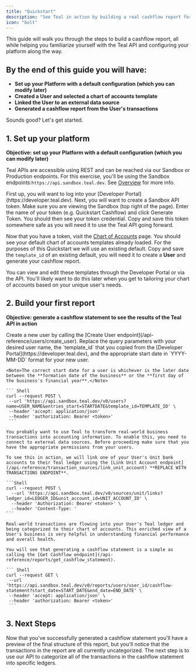 ```yaml
---
title: "Quickstart"
description: "See Teal in action by building a real cashflow report for one of your users."
icon: "bolt"
---
```


This guide will walk you through the steps to build a cashflow report, all while helping you familiarize yourself with the Teal API and configuring your platform along the way.

## By the end of this guide you will have:

- **Set up your Platform with a default configuration (which you can modify later)**
- **Created a User and selected a chart of accounts template**
- **Linked the User to an external data source**
- **Generated a cashflow report from the User's transactions**

Sounds good? Let's get started.

## 1. Set up your platform

**Objective: set up your Platform with a default configuration (which you can modify later)**

Teal APIs are accessible using REST and can be reached via our Sandbox or Production endpoints. For this exercise, you'll be using the Sandbox endpoints:`https://api.sandbox.teal.dev`. See [Overview](overview) for more info.

<AccordionGroup>
  <Accordion
    icon="circle-1"
    title="Generate a Teal Sandbox API token"
  >
  First up, you will want to log into your [Developer Portal](https://developer.teal.dev). Next, you will want to create a Sandbox API token. Make sure you are viewing the Sandbox (top right of the page). Enter the name of your token (e.g. Quickstart Cashflow) and click Generate Token. You should then see your token credential. Copy and save this token somewhere safe as you will need it to use the Teal API going forward.

  </Accordion>
  <Accordion icon="circle-2" title="Obtain default Chart of Accounts template_id">

Now that you have a token, visit the [Chart of Accounts](https://developer.teal.dev/chart_of_accounts) page. You should see your default chart of accounts templates already loaded. For the purposes of this Quickstart we will use an existing default. Copy and save the `template_id` of an existing default, you will need it to create a **User** and generate your cashflow report.

<Tip>
  You can view and edit these templates through the Developer Portal or via the
  API. You'll likely want to do this later when you get to tailoring your chart
  of accounts based on your unique user's needs.
</Tip>

  </Accordion>
</AccordionGroup>

## 2. Build your first report

**Objective: generate a cashflow statement to see the results of the Teal API in action**

<AccordionGroup>
  <Accordion
    icon="circle-1"
    title="Create a User and assign them to a Chart of Accounts"
  >
    Create a new user by calling the [Create User endpoint](/api-reference/users/create_user). Replace the query
    parameters with your desired user name, the `template_id` that you
    copied from the [Developer Portal](https://developer.teal.dev), and the appropriate start date in `YYYY-MM-DD` format for your
    new user.
    
    <Note>The correct start date for a user is whichever is the later date between the **formation date of the business** or the **first day of the business's financial year**.</Note>

    ``` Shell
    curl --request POST \
     --url 'https://api.sandbox.teal.dev/v0/users?name=USER_NAME&entries_start=STARTDATE&template_id=TEMPLATE_ID' \
     --header 'accept: application/json'
     --header 'authorization: Bearer <token>'
     ```

  </Accordion>
  <Accordion icon="circle-2" title="Link User bank account to a Teal ledger">

    You probably want to use Teal to transform real-world business transactions into accounting information. To enable this, you need to connect to external data sources. Before proceeding make sure that you have the appropriate permissions from your users.

    To see this in action, we will link one of your User's Unit bank accounts to their Teal ledger using the [Link Unit Account endpoint](/api-reference/transaction_sources/link_unit_account) **REPLACE WITH TRANSACTIONS ENDPOINT**.

    ```Shell
    curl --request POST \
      --url 'https://api.sandbox.teal.dev/v0/sources/unit/links?ledger_id=LEDGER_ID&unit_account_id=UNIT_ACCOUNT_ID' \
      --header 'Authorization: Bearer <token>' \
      --header 'Content-Type: '
    ```

  </Accordion>
  <Accordion icon="circle-3" title="Generate a Cashflow Statement">

    Real-world transactions are flowing into your User's Teal ledger and being categorized to their chart of accounts. This enriched view of a User's business is very helpful in understanding financial performance and overall health.

    You will see that generating a cashflow statement is a simple as calling the [Get Cashflow endpoint](/api-reference/reports/get_cashflow_statement).

    ``` Shell
    curl --request GET \
     --url 'https://api.sandbox.teal.dev/v0/reports/users/user_id/cashflow-statement?start_date=START_DATE&end_date=END_DATE' \
     --header 'accept: application/json' \
     --header 'authorization: Bearer <token>'
     ```

  </Accordion>
</AccordionGroup>

## 3. Next Steps

Now that you've successfully generated a cashflow statement you'll have a preview of the final structure of this report, but you'll notice that the transactions in the report are all currently uncategorized. The next step is to use our API to categorize all of the transactions in the cashflow statement into specific ledgers.

